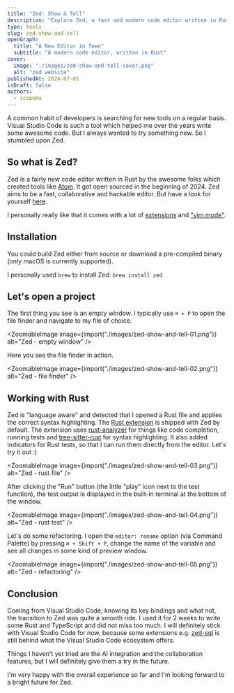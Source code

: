 ```yaml
---
title: "Zed: Show & Tell"
description: "Explore Zed, a fast and modern code editor written in Rust with collaborative features"
type: tools
slug: zed-show-and-tell
openGraph:
  title: "A New Editor in Town"
  subtitle: "A modern code editor, written in Rust"
cover:
  image: "./images/zed-show-and-tell-cover.png"
  alt: "zed website"
publishedAt: 2024-07-05
isDraft: false
authors:
  - icepuma
---
```



A common habit of developers is searching for new tools on a regular basis. Visual Studio Code is such a tool which helped me over the years write some awesome code. But I always wanted to try something new. So I stumbled upon Zed.

## So what is Zed?

Zed is a fairly new code editor written in Rust by the awesome folks which created tools like [Atom](https://github.com/atom/atom). It got open sourced in the beginning of 2024. Zed aims to be a fast, collaborative and hackable editor. But have a look for yourself [here](https://github.com/zed-industries/zed).

I personally really like that it comes with a lot of [extensions](https://github.com/zed-industries/zed/tree/main/extensions) and ["vim mode"](https://zed.dev/docs/vim).

## Installation

You could build Zed either from source or download a pre-compiled binary (only macOS is currently supported).

I personally used `brew` to install Zed: `brew install zed`

## Let's open a project

The first thing you see is an empty window. I typically use `⌘ + P` to open the file finder and navigate to my file of choice.

<ZoomableImage
	image={import("./images/zed-show-and-tell-01.png")}
	alt="Zed - empty window"
/>

Here you see the file finder in action.

<ZoomableImage
	image={import("./images/zed-show-and-tell-02.png")}
	alt="Zed - file finder"
/>

## Working with Rust

Zed is "language aware" and detected that I opened a Rust file and applies the correct syntax highlighting. The [Rust extension](https://zed.dev/docs/languages/rust) is shipped with Zed by default.
The extension uses [rust-analyzer](https://github.com/rust-lang/rust-analyzer) for things like code completion, running tests and [tree-sitter-rust](https://github.com/tree-sitter/tree-sitter-rust) for syntax highlighting.
It also added indicators for Rust tests, so that I can run them directly from the editor. Let's try it out :)

<ZoomableImage
	image={import("./images/zed-show-and-tell-03.png")}
	alt="Zed - rust file"
/>

After clicking the "Run" button (the little "play" icon next to the test function), the test output is displayed in the built-in terminal at the bottom of the window.

<ZoomableImage
	image={import("./images/zed-show-and-tell-04.png")}
	alt="Zed - rust test"
/>

Let's do some refactoring. I open the `editor: rename` option (via Command Palette) by pressing `⌘ + Shift + P`, change the name of the variable and see all changes in some kind of preview window.

<ZoomableImage
	image={import("./images/zed-show-and-tell-05.png")}
	alt="Zed - refactoring"
/>

## Conclusion

Coming from Visual Studio Code, knowing its key bindings and what not, the transition to Zed was quite a smooth ride. I used it for 2 weeks to write some Rust and TypeScript and did not miss too much. I will definitely stick with Visual Studio Code for now, because some extensions e.g. [zed-sql](https://github.com/evrensen467/zed-sql) is still behind what the Visual Studio Code ecosystem offers.

Things I haven't yet tried are the AI integration and the collaboration features, but I will definitely give them a try in the future.

I'm very happy with the overall experience so far and I'm looking forward to a bright future for Zed.
